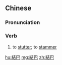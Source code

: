 {{also|结巴}}
==Chinese==
{{zh-forms|s=结巴}}

===Pronunciation===
{{zh-pron
|m=jiēba
|c=git3 baa1
|cat=v
}}

===Verb===
{{zh-verb}}

# to [[stutter]]; to [[stammer]]

[[hu:結巴]]
[[mg:結巴]]
[[zh:結巴]]